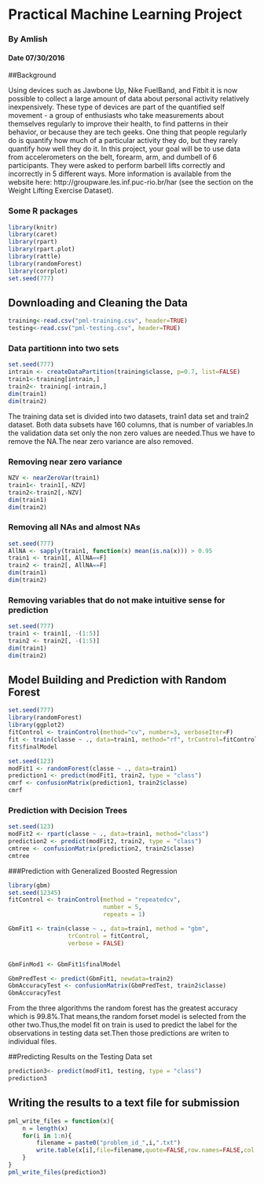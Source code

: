 # Practical Machine Learning Project

### By Amlish
#### Date 07/30/2016


##Background

Using devices such as Jawbone Up, Nike FuelBand, and Fitbit it is now possible to collect a large amount of data about personal activity relatively inexpensively. These type of devices are part of the quantified self movement - a group of enthusiasts who take measurements about themselves regularly to improve their health, to find patterns in their behavior, or because they are tech geeks. One thing that people regularly do is quantify how much of a particular activity they do, but they rarely quantify how well they do it. In this project, your goal will be to use data from accelerometers on the belt, forearm, arm, and dumbell of 6 participants. They were asked to perform barbell lifts correctly and incorrectly in 5 different ways. More information is available from the website here: http://groupware.les.inf.puc-rio.br/har (see the section on the Weight Lifting Exercise Dataset).


### Some R packages 
```{r,echo=FALSE}
library(knitr)
library(caret)
library(rpart)
library(rpart.plot)
library(rattle)
library(randomForest)
library(corrplot)
set.seed(777)
```

## Downloading and Cleaning the Data

```{r}
training<-read.csv("pml-training.csv", header=TRUE)
testing<-read.csv("pml-testing.csv", header=TRUE)
```



### Data partitionn into two sets
```{r}
set.seed(777)
intrain <- createDataPartition(training$classe, p=0.7, list=FALSE)
train1<-training[intrain,]
train2<- training[-intrain,]
dim(train1)
dim(train2)
```

The training data set is divided into two datasets, train1  data set and train2 dataset.
Both data subsets have 160 columns, that is number of variables.In the validation data set only the non zero values are needed.Thus we have to remove the NA.The near zero variance are also removed.

### Removing near zero variance 

```{r}
NZV <- nearZeroVar(train1)
train1<- train1[,-NZV]
train2<-train2[,-NZV]
dim(train1)
dim(train2)
```

### Removing all NAs and almost NAs

```{r}
set.seed(777)
AllNA <- sapply(train1, function(x) mean(is.na(x))) > 0.95
train1 <- train1[, AllNA==F]
train2 <- train2[, AllNA==F]
dim(train1)
dim(train2)
```

### Removing variables that do not make intuitive sense for prediction
```{r}
set.seed(777)
train1 <- train1[, -(1:5)]
train2 <- train2[, -(1:5)]
dim(train1)
dim(train2)
```

## Model Building and Prediction with Random Forest

```{r}
set.seed(777)
library(randomForest)
library(ggplot2)
fitControl <- trainControl(method="cv", number=3, verboseIter=F)
fit <- train(classe ~ ., data=train1, method="rf", trControl=fitControl)
fit$finalModel
```


```{r}
set.seed(123)
modFit1 <- randomForest(classe ~ ., data=train1)
prediction1 <- predict(modFit1, train2, type = "class")
cmrf <- confusionMatrix(prediction1, train2$classe)
cmrf
```

### Prediction with Decision Trees

```{r}
set.seed(123)
modFit2 <- rpart(classe ~ ., data=train1, method="class")
prediction2 <- predict(modFit2, train2, type = "class")
cmtree <- confusionMatrix(prediction2, train2$classe)
cmtree
```

###Prediction with Generalized Boosted Regression

 
```{r}
library(gbm)
set.seed(12345)
fitControl <- trainControl(method = "repeatedcv",
                           number = 5,
                           repeats = 1)

GbmFit1 <- train(classe ~ ., data=train1, method = "gbm",
                 trControl = fitControl,
                 verbose = FALSE)


GbmFinMod1 <- GbmFit1$finalModel

GbmPredTest <- predict(GbmFit1, newdata=train2)
GbmAccuracyTest <- confusionMatrix(GbmPredTest, train2$classe)
GbmAccuracyTest
```

From the three algorithms the random forest has the greatest accuracy which is 99.8%.That means,the random forset model is selected from the other two.Thus,the model fit on train is used to predict the label for the observations in testing data set.Then those predictions  are writen to individual files.

##Predicting Results on the Testing Data set

```{r}
prediction3<- predict(modFit1, testing, type = "class")
prediction3
```


## Writing the results to a text file for submission

```{r}
pml_write_files = function(x){
    n = length(x)
    for(i in 1:n){
        filename = paste0("problem_id_",i,".txt")
        write.table(x[i],file=filename,quote=FALSE,row.names=FALSE,col.names=T)
    }
}
pml_write_files(prediction3)

```









